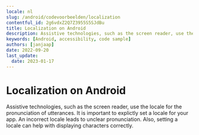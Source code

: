 ```yaml
---
locale: nl
slug: /android/codevoorbeelden/localization
contentful_id: 2g6vdxZ2Q7Z3955S5SJdBu
title: Localization on Android
description: Assistive technologies, such as the screen reader, use the locale for the pronunciation of utterances.
keywords: [Android, accessibility, code sample]
authors: [janjaap]
date: 2022-09-20
last_update:
  date: 2023-01-17
---
```


# Localization on Android

Assistive technologies, such as the screen reader, use the locale for the pronunciation of utterances. It is important to explictly set a locale for your app. An incorrect locale leads to unclear pronunciation. Also, setting a locale can help with displaying characters correctly.

<CodeSample id="text-localization" framework="android" locale="nl"/>
